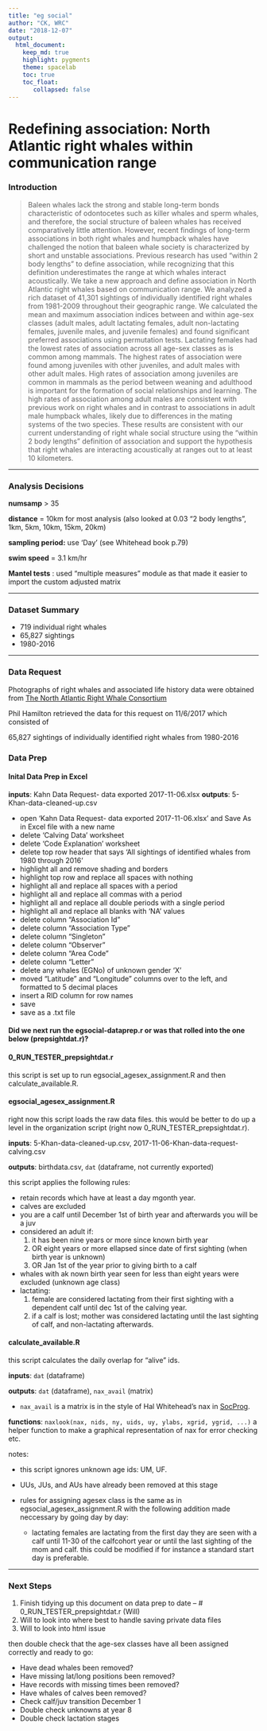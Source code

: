 ```yaml
---
title: "eg social"
author: "CK, WRC"
date: "2018-12-07"
output: 
  html_document:
    keep_md: true
    highlight: pygments
    theme: spacelab
    toc: true
    toc_float:
       collapsed: false
---
```


# Redefining association: North Atlantic right whales within communication range


### Introduction

> Baleen whales lack the strong and stable long-term bonds characteristic of odontocetes such as killer whales and sperm whales, and therefore, the social structure of baleen whales has received comparatively little attention. However, recent findings of long-term associations in both right whales and humpback whales have challenged the notion that baleen whale society is characterized by short and unstable associations. Previous research has used “within 2 body lengths” to define association, while recognizing that this definition underestimates the range at which whales interact acoustically. We take a new approach and define association in North Atlantic right whales based on communication range. We analyzed a rich dataset of 41,301 sightings of individually identified right whales from 1981-2009 throughout their geographic range. We calculated the mean and maximum association indices between and within age-sex classes (adult males, adult lactating females, adult non-lactating females, juvenile males, and juvenile females) and found significant preferred associations using permutation tests. Lactating females had the lowest rates of association across all age-sex classes as is common among mammals. The highest rates of association were found among juveniles with other juveniles, and adult males with other adult males. High rates of association among juveniles are common in mammals as the period between weaning and adulthood is important for the formation of social relationships and learning. The high rates of association among adult males are consistent with previous work on right whales and in contrast to associations in adult male humpback whales, likely due to differences in the mating systems of the two species. These results are consistent with our current understanding of right whale social structure using the “within 2 body lengths” definition of association and support the hypothesis that right whales are interacting acoustically at ranges out to at least 10 kilometers.

----

### Analysis Decisions


**numsamp** > 35

**distance** = 10km for most analysis 
(also looked at 0.03 "2 body lengths", 1km, 5km, 10km, 15km, 20km)

**sampling period:** use 'Day' (see Whitehead book p.79)

**swim speed** = 3.1 km/hr

**Mantel tests** : used "multiple measures" module as that made it easier to import the custom adjusted matrix

----

### Dataset Summary

* 719 individual right whales
* 65,827 sightings
* 1980-2016


----

### Data Request

Photographs of right whales and associated life history data were obtained from [The North Atlantic Right Whale Consortium](https://www.narwc.org/)

Phil Hamilton retrieved the data for this request on 11/6/2017 which consisted of 

65,827 sightings of individually identified right whales from 1980-2016



### Data Prep

#### Inital Data Prep in Excel

**inputs**:  Kahn Data Request- data exported 2017-11-06.xlsx
**outputs**: 5-Khan-data-cleaned-up.csv

- open 'Kahn Data Request- data exported 2017-11-06.xlsx' and Save As in Excel file with a new name
- delete 'Calving Data' worksheet
- delete 'Code Explanation' worksheet
- delete top row header that says 'All sightings of identified whales from 1980 through 2016'
- highlight all and remove shading and borders   
- highlight top row and replace all spaces with nothing
- highlight all and replace all spaces with a period
- highlight all and replace all commas with a period
- highlight all and replace all double periods with a single period
- highlight all and replace all blanks with 'NA' values
- delete column "Association Id"
- delete column "Association Type"
- delete column "Singleton"
- delete column "Observer"
- delete column "Area Code"
- delete column "Letter"
- delete any whales (EGNo) of unknown gender 'X'
- moved "Latitude" and "Longitude" columns over to the left, and formatted to 5 decimal places
- insert a RID column for row names
- save
- save as a .txt file

#### Did we next run the egsocial-dataprep.r or was that rolled into the one below (prepsightdat.r)?

#### 0\_RUN\_TESTER\_prepsightdat.r

this script is set up to run egsocial\_agesex\_assignment.R and then calculate\_available.R.

#### egsocial\_agesex\_assignment.R

right now this script loads the raw data files. this would be better to do up a level in the organization script (right now 0\_RUN\_TESTER\_prepsightdat.r).

**inputs**: 5-Khan-data-cleaned-up.csv, 2017-11-06-Khan-data-request-calving.csv

**outputs**: birthdata.csv, `dat` (dataframe, not currently exported)

this script applies the following rules:

- retain records which have at least a day mgonth year.
- calves are excluded
- you are a calf until December 1st of birth year and afterwards you will be a juv
- considered an adult if:
    1. it has been nine years or more since known birth year
    2. OR eight years or more ellapsed since date of first sighting (when birth year is unknown)
    3. OR Jan 1st of the year prior to giving birth to a calf
- whales with ak nown birth year seen for less than eight years were excluded (unknown age class)
- lactating:
    1. female are considered lactating from their first sighting with a dependent calf until dec 1st of the calving year.
    2. if a calf is lost; mother was considered lactating until the last sighting of calf, and non-lactating afterwards.

#### calculate\_available.R

this script calculates the daily overlap for "alive" ids.

**inputs**: `dat` (dataframe)

**outputs**: `dat` (dataframe), `nax_avail` (matrix)

- `nax_avail` is a matrix is in the style of Hal Whitehead's nax in [SocProg](http://http://whitelab.biology.dal.ca/SOCPROG/social.htm).

**functions**: `naxlook(nax, nids, ny, uids, uy, ylabs, xgrid, ygrid, ...)`
a helper function to make a graphical representation of nax for error checking etc.

notes:

- this script ignores unknown age ids: UM, UF.
- UUs, JUs, and AUs have already been removed at this stage

- rules for assigning agesex class is the same as in egsocial\_agesex\_assignment.R with the following addition made neccessary by going day by day:
    - lactating females are lactating from the first day they are seen with a calf until 11-30 of the calfcohort year or until the last sighting of the mom and calf. this could be modified if for instance a standard start day is preferable.

----

### Next Steps


1. Finish tidying up this document on data prep to date -- # 0\_RUN\_TESTER\_prepsightdat.r (Will)
2. Will to look into where best to handle saving private data files
3. Will to look into html issue

then double check that the age-sex classes have all been assigned correctly and ready to go:

* Have dead whales been removed?
* Have missing lat/long positions been removed?
* Have records with missing times been removed?
* Have whales of calves been removed?
* Check calf/juv transition December 1
* Double check unknowns at year 8
* Double check lactation stages
